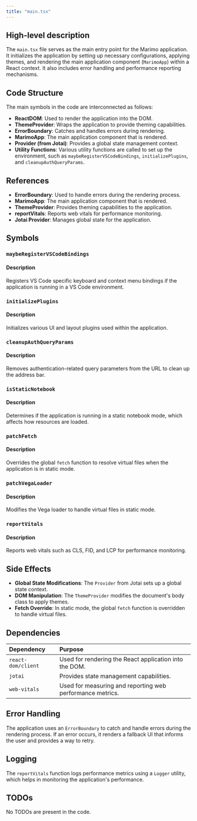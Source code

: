 ```yaml
---
title: "main.tsx"
---
```


## High-level description

The `main.tsx` file serves as the main entry point for the Marimo application. It initializes the application by setting up necessary configurations, applying themes, and rendering the main application component (`MarimoApp`) within a React context. It also includes error handling and performance reporting mechanisms.

## Code Structure

The main symbols in the code are interconnected as follows:
- **ReactDOM**: Used to render the application into the DOM.
- **ThemeProvider**: Wraps the application to provide theming capabilities.
- **ErrorBoundary**: Catches and handles errors during rendering.
- **MarimoApp**: The main application component that is rendered.
- **Provider (from Jotai)**: Provides a global state management context.
- **Utility Functions**: Various utility functions are called to set up the environment, such as `maybeRegisterVSCodeBindings`, `initializePlugins`, and `cleanupAuthQueryParams`.

## References

- **ErrorBoundary**: Used to handle errors during the rendering process.
- **MarimoApp**: The main application component that is rendered.
- **ThemeProvider**: Provides theming capabilities to the application.
- **reportVitals**: Reports web vitals for performance monitoring.
- **Jotai Provider**: Manages global state for the application.

## Symbols

### `maybeRegisterVSCodeBindings`
#### Description
Registers VS Code specific keyboard and context menu bindings if the application is running in a VS Code environment.

### `initializePlugins`
#### Description
Initializes various UI and layout plugins used within the application.

### `cleanupAuthQueryParams`
#### Description
Removes authentication-related query parameters from the URL to clean up the address bar.

### `isStaticNotebook`
#### Description
Determines if the application is running in a static notebook mode, which affects how resources are loaded.

### `patchFetch`
#### Description
Overrides the global `fetch` function to resolve virtual files when the application is in static mode.

### `patchVegaLoader`
#### Description
Modifies the Vega loader to handle virtual files in static mode.

### `reportVitals`
#### Description
Reports web vitals such as CLS, FID, and LCP for performance monitoring.

## Side Effects

- **Global State Modifications**: The `Provider` from Jotai sets up a global state context.
- **DOM Manipulation**: The `ThemeProvider` modifies the document's body class to apply themes.
- **Fetch Override**: In static mode, the global `fetch` function is overridden to handle virtual files.

## Dependencies

| Dependency | Purpose |
|:-----------|:--------|
| `react-dom/client` | Used for rendering the React application into the DOM. |
| `jotai` | Provides state management capabilities. |
| `web-vitals` | Used for measuring and reporting web performance metrics. |

## Error Handling

The application uses an `ErrorBoundary` to catch and handle errors during the rendering process. If an error occurs, it renders a fallback UI that informs the user and provides a way to retry.

## Logging

The `reportVitals` function logs performance metrics using a `Logger` utility, which helps in monitoring the application's performance.

## TODOs

No TODOs are present in the code.